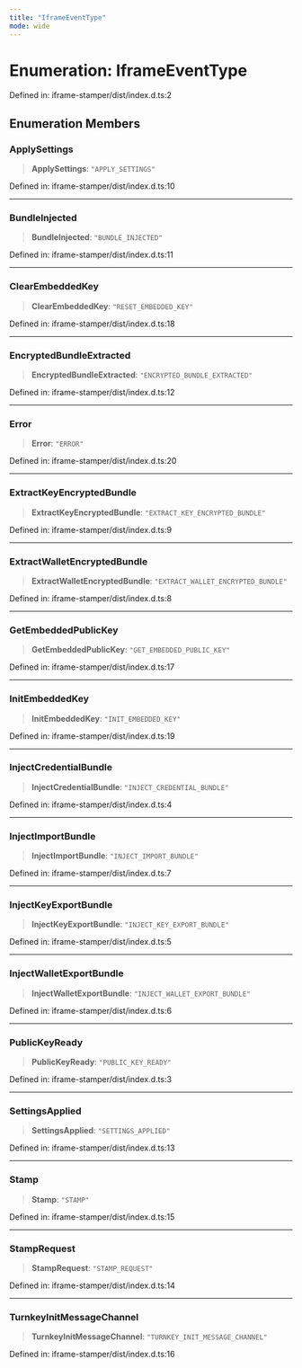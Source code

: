```yaml
---
title: "IframeEventType"
mode: wide
---
```

  
# Enumeration: IframeEventType

Defined in: iframe-stamper/dist/index.d.ts:2

## Enumeration Members

### ApplySettings

> **ApplySettings**: `"APPLY_SETTINGS"`

Defined in: iframe-stamper/dist/index.d.ts:10

***

### BundleInjected

> **BundleInjected**: `"BUNDLE_INJECTED"`

Defined in: iframe-stamper/dist/index.d.ts:11

***

### ClearEmbeddedKey

> **ClearEmbeddedKey**: `"RESET_EMBEDDED_KEY"`

Defined in: iframe-stamper/dist/index.d.ts:18

***

### EncryptedBundleExtracted

> **EncryptedBundleExtracted**: `"ENCRYPTED_BUNDLE_EXTRACTED"`

Defined in: iframe-stamper/dist/index.d.ts:12

***

### Error

> **Error**: `"ERROR"`

Defined in: iframe-stamper/dist/index.d.ts:20

***

### ExtractKeyEncryptedBundle

> **ExtractKeyEncryptedBundle**: `"EXTRACT_KEY_ENCRYPTED_BUNDLE"`

Defined in: iframe-stamper/dist/index.d.ts:9

***

### ExtractWalletEncryptedBundle

> **ExtractWalletEncryptedBundle**: `"EXTRACT_WALLET_ENCRYPTED_BUNDLE"`

Defined in: iframe-stamper/dist/index.d.ts:8

***

### GetEmbeddedPublicKey

> **GetEmbeddedPublicKey**: `"GET_EMBEDDED_PUBLIC_KEY"`

Defined in: iframe-stamper/dist/index.d.ts:17

***

### InitEmbeddedKey

> **InitEmbeddedKey**: `"INIT_EMBEDDED_KEY"`

Defined in: iframe-stamper/dist/index.d.ts:19

***

### InjectCredentialBundle

> **InjectCredentialBundle**: `"INJECT_CREDENTIAL_BUNDLE"`

Defined in: iframe-stamper/dist/index.d.ts:4

***

### InjectImportBundle

> **InjectImportBundle**: `"INJECT_IMPORT_BUNDLE"`

Defined in: iframe-stamper/dist/index.d.ts:7

***

### InjectKeyExportBundle

> **InjectKeyExportBundle**: `"INJECT_KEY_EXPORT_BUNDLE"`

Defined in: iframe-stamper/dist/index.d.ts:5

***

### InjectWalletExportBundle

> **InjectWalletExportBundle**: `"INJECT_WALLET_EXPORT_BUNDLE"`

Defined in: iframe-stamper/dist/index.d.ts:6

***

### PublicKeyReady

> **PublicKeyReady**: `"PUBLIC_KEY_READY"`

Defined in: iframe-stamper/dist/index.d.ts:3

***

### SettingsApplied

> **SettingsApplied**: `"SETTINGS_APPLIED"`

Defined in: iframe-stamper/dist/index.d.ts:13

***

### Stamp

> **Stamp**: `"STAMP"`

Defined in: iframe-stamper/dist/index.d.ts:15

***

### StampRequest

> **StampRequest**: `"STAMP_REQUEST"`

Defined in: iframe-stamper/dist/index.d.ts:14

***

### TurnkeyInitMessageChannel

> **TurnkeyInitMessageChannel**: `"TURNKEY_INIT_MESSAGE_CHANNEL"`

Defined in: iframe-stamper/dist/index.d.ts:16
